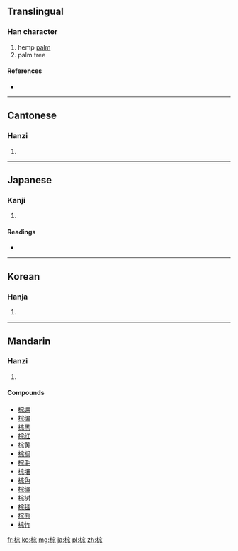 ==Translingual==

===Han character===
{{Han char|rn=75|rad=木|as=08|sn=12|four=4399<sub>1</sub>|canj=木十一火 (DJMF)}}

# hemp [[palm]]
# palm tree

====References====
* {{Han ref|kx=0532.140|dkj=14933|dj=0920.200|hdz=21238.070|uh=68D5|ud=26837|bh=B4C4|bd=46276}}

----

==Cantonese==

===Hanzi===
{{yue-hanzi|jyut=|y=jung1}}

# {{defn|Cantonese|sort=木08}}

----

==Japanese==

===Kanji===
{{ja-kanji|grade=|rs=木08}}

# {{defn|Japanese|sort=木08}}

====Readings====
* {{ja-readings|on=[[しゅ]] (shu), [[そう]] (sō)|kun=}}

----

==Korean==

===Hanja===
{{ko-hanja|hangeul=종|eumhun=|rv=jong|mr=chong|y=cong}}

# {{defn|Korean|sort=木08}}

----

==Mandarin==

===Hanzi===
{{cmn-hanzi|pin=[[zōng]] ([[zong1]])|wg=tsung<sup>1</sup>}}

# {{defn|Mandarin|sort=木08}}

====Compounds====
* [[棕绷]]
* [[棕编]]
* [[棕黑]]
* [[棕红]]
* [[棕黄]]
* [[棕榈]]
* [[棕毛]]
* [[棕壤]]
* [[棕色]]
* [[棕绳]]
* [[棕树]]
* [[棕毯]]
* [[棕熊]]
* [[棕竹]]

[[fr:棕]]
[[ko:棕]]
[[mg:棕]]
[[ja:棕]]
[[pl:棕]]
[[zh:棕]]